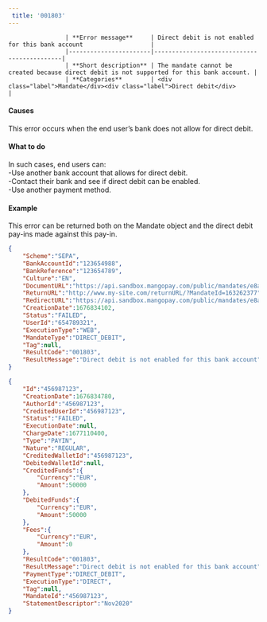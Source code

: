---  
 title: '001803'  
---  


                    | **Error message**     | Direct debit is not enabled for this bank account                   |
                    |-----------------------|--------------------------------------------|
                    | **Short description** | The mandate cannot be created because direct debit is not supported for this bank account. |
                    | **Categories**        | <div class="label">Mandate</div><div class="label">Direct debit</div>                         |
                  

#### Causes  

This error occurs when the end user’s bank does not allow for direct debit.  

#### What to do  

In such cases, end users can:  
-Use another bank account that allows for direct debit.  
-Contact their bank and see if direct debit can be enabled.  
-Use another payment method.  

#### Example  

This error can be returned both on the Mandate object and the direct debit pay-ins made against this pay-in.  
```json Mandate object
{
    "Scheme":"SEPA",
    "BankAccountId":"123654988",
    "BankReference":"123654789",
    "Culture":"EN",
    "DocumentURL":"https://api.sandbox.mangopay.com/public/mandates/e8a73d/d276ab3002fd4093bcfc567f79035db5/document",
    "ReturnURL":"http://www.my-site.com/returnURL/?MandateId=163262377",
    "RedirectURL":"https://api.sandbox.mangopay.com/public/mandates/e8a73d/d276ab3002fd4093bcfc567f79035db5/confirmation",
    "CreationDate":1676834102,
    "Status":"FAILED",
    "UserId":"654789321",
    "ExecutionType":"WEB",
    "MandateType":"DIRECT_DEBIT",
    "Tag":null,
    "ResultCode":"001803",
    "ResultMessage":"Direct debit is not enabled for this bank account"
}
```  
```json Direct Direct-Debit PayIn object
{
    "Id":"456987123",
    "CreationDate":1676834780,
    "AuthorId":"456987123",
    "CreditedUserId":"456987123",
    "Status":"FAILED",
    "ExecutionDate":null,
    "ChargeDate":1677110400,
    "Type":"PAYIN",
    "Nature":"REGULAR",
    "CreditedWalletId":"456987123",
    "DebitedWalletId":null,
    "CreditedFunds":{
        "Currency":"EUR",
        "Amount":50000
    },
    "DebitedFunds":{
        "Currency":"EUR",
        "Amount":50000
    },
    "Fees":{
        "Currency":"EUR",
        "Amount":0
    },
    "ResultCode":"001803",
    "ResultMessage":"Direct debit is not enabled for this bank account",
    "PaymentType":"DIRECT_DEBIT",
    "ExecutionType":"DIRECT",
    "Tag":null,
    "MandateId":"456987123",
    "StatementDescriptor":"Nov2020"
}
```
